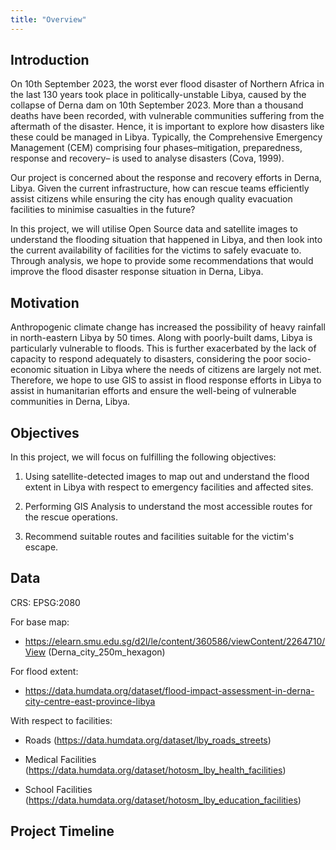 ```yaml
---
title: "Overview"
---
```


## Introduction

On 10th September 2023, the worst ever flood disaster of Northern Africa in the last 130 years took place in politically-unstable Libya, caused by the collapse of Derna dam on 10th September 2023. More than a thousand deaths have been recorded, with vulnerable communities suffering from the aftermath of the disaster. Hence, it is important to explore how disasters like these could be managed in Libya. Typically, the Comprehensive Emergency Management (CEM) comprising four phases--mitigation, preparedness, response and recovery-- is used to analyse disasters (Cova, 1999).

Our project is concerned about the response and recovery efforts in Derna, Libya. Given the current infrastructure, how can rescue teams efficiently assist citizens while ensuring the city has enough quality evacuation facilities to minimise casualties in the future?

In this project, we will utilise Open Source data and satellite images to understand the flooding situation that happened in Libya, and then look into the current availability of facilities for the victims to safely evacuate to. Through analysis, we hope to provide some recommendations that would improve the flood disaster response situation in Derna, Libya. 

## Motivation

Anthropogenic climate change has increased the possibility of heavy rainfall in north-eastern Libya by 50 times. Along with poorly-built dams, Libya is particularly vulnerable to floods. This is further exacerbated by the lack of capacity to respond adequately to disasters, considering the poor socio-economic situation in Libya where the needs of citizens are largely not met. Therefore, we hope to use GIS to assist in flood response efforts in Libya to assist in humanitarian efforts and ensure the well-being of vulnerable communities in Derna, Libya.

## Objectives

In this project, we will focus on fulfilling the following objectives:

1.  Using satellite-detected images to map out and understand the flood extent in Libya with respect to emergency facilities and affected sites.

2.  Performing GIS Analysis to understand the most accessible routes for the rescue operations.

3.  Recommend suitable routes and facilities suitable for the victim\'s escape.

## Data

CRS: EPSG:2080

For base map:

-   <https://elearn.smu.edu.sg/d2l/le/content/360586/viewContent/2264710/View> (Derna_city_250m_hexagon)

For flood extent:

-   <https://data.humdata.org/dataset/flood-impact-assessment-in-derna-city-centre-east-province-libya> 

With respect to facilities: 

-   Roads (<https://data.humdata.org/dataset/lby_roads_streets>)

-   Medical Facilities (<https://data.humdata.org/dataset/hotosm_lby_health_facilities>)

-   School Facilities (<https://data.humdata.org/dataset/hotosm_lby_education_facilities>)

## Project Timeline
